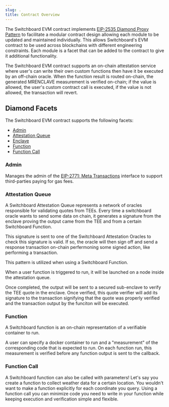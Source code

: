 ```yaml
---
slug: .
title: Contract Overview
---
```


The Switchboard EVM contract implements
[EIP-2535 Diamond Proxy Pattern](https://github.com/ethereum/EIPs/blob/master/EIPS/eip-2535.md)
to facilitate a modular contract design allowing each module to be updated and
maintained individually. This allows Switchboard's EVM contract to be used
across blockchains with different engineering constraints. Each module is a
facet that can be added to the contract to give it additional functionality.

The Switchboard EVM contract supports an on-chain attestation service where
user's can write their own custom functions then have it be executed by an
off-chain oracle. When the function result is routed on-chain, the generated
MRENCLAVE measurement is verified on-chain; if the value is allowed, the user's
custom contract call is executed, if the value is not allowed, the transaction
will revert.

## Diamond Facets

The Switchboard EVM contract supports the following facets:

- [Admin](#admin)
- [Attestation Queue](#attestation-queue)
- [Enclave](#enclave)
- [Function](#function)
- [Function Call](#function-call)

### Admin

Manages the admin of the
[EIP-2771: Meta Transactions](https://eips.ethereum.org/EIPS/eip-2771) interface
to support third-parties paying for gas fees.

### Attestation Queue

A Switchboard Attestation Queue represents a network of oracles responsible for validating
quotes from TEEs. Every time a switchboard oracle wants to send some data on
chain, it generates a signature from the enclave proving the output came from
the TEE and from a certain Switchboard Function.

This signature is sent to one of the Switchboard Attestation Oracles to check
this signature is valid.  If so, the oracle will then sign off and send a response
transaction on-chain perfermoning some signed action, like performing a transaction.

This pattern is utilized when using a Switchboard Function.

When a user function is triggered to run, it will be launched on a node inside
the attestation queue.

Once completed, the output will be sent to a secured sub-enclave to verify the
TEE quote in the enclave.  Once verified, this quote verifier will add its
signature to the transaction signifying that the quote was properly verified
and the transaction output by the funciton will be executed.

### Function

A Switchboard function is an on-chain representation of a verifiable container
to run.

A user can specify a docker container to run and a "measurement" of the corresponding
code that is expected to run.  On each function run, this measurement is verified
before any function output is sent to the callback.

### Function Call

A Switchboard function can also be called with parameters!  Let's say you create
a function to collect weather data for a certain location.  You wouldn't want
to make a function explicitly for each coordinate you query.  Using a
function call you can minimize code you need to write in your function while
keeping execution and verification simple and flexible.



<!--
<table>
  <thead>
    <tr>
      <th>Facet</th>
      <th>Description</th>
    </tr>
  </thead>
  <tbody>
    <tr>
      <td>Admin</td>
      <td>
        <p>
          Manages the admin of the{" "}
          <a href="https://eips.ethereum.org/EIPS/eip-2771">
            EIP-2771: Meta Transactions
          </a>{" "}
          interface to support third-parties paying for gas fees.
        </p>
        <ul>
          <li>
            <b>setAdmin</b>: Sets the admin of the recipient.
          </li>
          <li>
            <b>setAllowed</b>: Whitelist an address to spend from a recipient.
          </li>
        </ul>
      </td>
    </tr>
    <tr>
      <td>Attestation Queue</td>
      <td>
        <p>TBD</p>
        <ul>
          <li>
            <b>createAttestationQueue</b>:
          </li>
          <li>
            <b>setAttestationQueueConfig</b>:
          </li>
          <li>
            <b>addMrEnclaveToAttestationQueue</b>:
          </li>
          <li>
            <b>removeMrEnclaveFromAttestationQueue</b>:
          </li>
          <li>
            <b>setAttestationQueuePermission</b>:
          </li>
          <li>
            <b>attestationQueues(address queueId)</b>:
          </li>
          <li>
            <b>attestationQueueHasMrEnclave</b>:
          </li>
          <li>
            <b>getEnclaveIdx</b>:
          </li>
          <li>
            <b>getEnclaves</b>:
          </li>
        </ul>
      </td>
    </tr>
    <tr>
      <td>Permission</td>
      <td>
        <p>TBD</p>
        <ul>
          <li>
            <b>getPermission</b>:
          </li>
          <li>
            <b>hasPermission</b>:
          </li>
        </ul>
      </td>
    </tr>
    <tr>
      <td>Enclave</td>
      <td>
        <p>TBD</p>
        <ul>
          <li>
            <b>createEnclave</b>:
          </li>
          <li>
            <b>createEnclaveWithId</b>:
          </li>
          <li>
            <b>updateEnclave</b>:
          </li>
          <li>
            <b>forceOverrideVerify</b>:
          </li>
          <li>
            <b>enclaveGarbageCollect</b>:
          </li>
          <li>
            <b>failEnclave</b>:
          </li>
          <li>
            <b>verifyEnclave</b>:
          </li>
          <li>
            <b>enclaveHeartbeat</b>:
          </li>
          <li>
            <b>rotateEnclaveSigner</b>:
          </li>
          <li>
            <b>enclaves(address enclaveId)</b>:
          </li>
          <li>
            <b>enclaveSignerToEnclaveId</b>:
          </li>
          <li>
            <b>validate</b>:
          </li>
          <li>
            <b>isEnclaveValid</b>:
          </li>
        </ul>
      </td>
    </tr>
    <tr>
      <td>Function Call</td>
      <td>
        <p>TBD</p>
        <ul>
          <li>
            <b>callFunction</b>:
          </li>
          <li>
            <b>setFunctionCallSettings</b>:
          </li>
          <li>
            <b>functionCalls</b>:
          </li>
          <li>
            <b>functionCallSettings</b>:
          </li>
          <li>
            <b>getActiveFunctionCallsByQueue</b>:
          </li>
        </ul>
      </td>
    </tr>
    <tr>
      <td>Sb Function</td>
      <td>
        <p>TBD</p>
        <ul>
          <li>
            <b>createFunctionWithId</b>:
          </li>
          <li>
            <b>createFunction</b>:
          </li>
          <li>
            <b>setFunctionConfig</b>:
          </li>
          <li>
            <b>functionEscrowFund</b>:
          </li>
          <li>
            <b>functionEscrowWithdraw</b>:
          </li>
          <li>
            <b>functionVerify</b>:
          </li>
          <li>
            <b>functionVerifyRequest</b>:
          </li>
          <li>
            <b>forward</b>:
          </li>
          <li>
            <b>setFunctionDeactivated</b>:
          </li>
          <li>
            <b>setToleratedTimestampDiscrepancy</b>:
          </li>
        </ul>
      </td>
    </tr>
  </tbody>
</table>
-->
